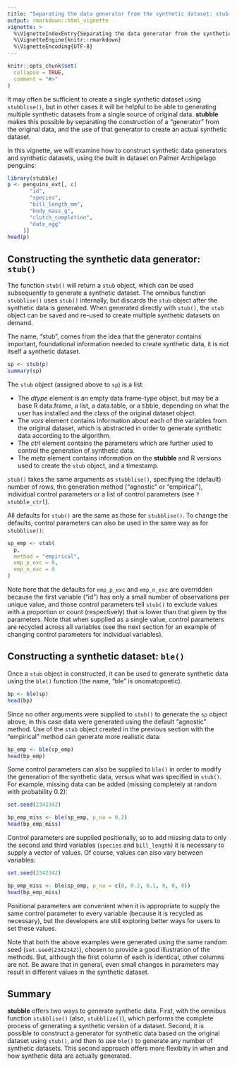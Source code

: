 ```yaml
---
title: "Separating the data generator from the synthetic dataset: stub() and ble()"
output: rmarkdown::html_vignette
vignette: >
  %\VignetteIndexEntry{Separating the data generator from the synthetic dataset: stub() and ble()}
  %\VignetteEngine{knitr::rmarkdown}
  %\VignetteEncoding{UTF-8}
---
```


```r
knitr::opts_chunk$set(
  collapse = TRUE,
  comment = "#>"
)
```

It may often be sufficient to create a single synthetic dataset using `stubblise()`, but in other cases it will be helpful to be able to generating multiple synthetic datasets from a single source of original data. **stubble** makes this possible by separating the construction of a "generator" from the original data, and the use of that generator to create an actual synthetic dataset.

In this vignette, we will examine how to construct synthetic data generators and synthetic datasets, using the built in dataset on Palmer Archipelago penguins:

```r
library(stubble)
p <- penguins_ext[, c(
       "id", 
       "species", 
       "bill_length_mm", 
       "body_mass_g", 
       "clutch_completion", 
       "date_egg"
     )]
head(p)
```

## Constructing the synthetic data generator: `stub()`

The function `stub()` will return a `stub` object, which can be used subsequently to generate a synthetic dataset. The omnibus function `stubblise()` uses `stub()` internally, but discards the `stub` object after the synthetic data is generated. When generated directly with `stub()`, the `stub` object can be saved and re-used to create multiple synthetic datasets on demand.

The name, "stub", comes from the idea that the generator contains important, foundational information needed to create synthetic data, it is not itself a synthetic dataset.

```r
sp <- stub(p)
summary(sp)
```

The `stub` object (assigned above to `sp`) is a list: 

* The *dtype* element is an empty data frame-type object, but may be a base R data.frame, a list, a data.table, or a tibble, depending on what the user has installed and the class of the original dataset object.
* The *vars* element contains information about each of the variables from the original dataset, which is abstracted in order to generate synthetic data according to the algorithm.
* The *ctrl* element contains the parameters which are further used to control the generation of synthetic data.
* The *meta* element contains information on the **stubble** and R versions used to create the `stub` object, and a timestamp.

`stub()` takes the same arguments as `stubblise()`, specifying the (default) number of rows, the generation method ("agnostic" or "empirical"), individual control parameters or a list of control parameters (see `?stubble_ctrl`).

All defaults for `stub()` are the same as those for `stubblise()`. To change the defaults, control parameters can also be used in the same way as for `stubblise()`:

```r
sp_emp <- stub(
  p, 
  method = "empirical", 
  emp_p_exc = 0, 
  emp_n_exc = 0
)
```

Note here that the defaults for `emp_p_exc` and `emp_n_exc` are overridden because the first variable ("id") has only a small number of observations per unique value, and those control parameters tell `stub()` to exclude values with a proportion or count (respectively) that is lower than that given by the parameters. Note that when supplied as a single value, control parameters are recycled across all variables (see the next section for an example of changing control parameters for individual variables).

## Constructing a synthetic dataset: `ble()`

Once a `stub` object is constructed, it can be used to generate synthetic data using the `ble()` function (the name, "ble" is onomatopoetic).

```r
bp <- ble(sp)
head(bp)
```

Since no other arguments were supplied to `stub()` to generate the `sp` object above, in this case data were generated using the default "agnostic" method. Use of the `stub` object created in the previous section with the "empirical" method can generate more realistic data:

```r
bp_emp <- ble(sp_emp)
head(bp_emp)
```

Some control parameters can also be supplied to `ble()` in order to modify the generation of the synthetic data, versus what was specified in `stub()`. For example, missing data can be added (missing completely at random with probability 0.2):
```r
set.seed(2342342)
```

```r
bp_emp_miss <- ble(sp_emp, p_na = 0.2)
head(bp_emp_miss)
```

Control parameters are supplied positionally, so to add missing data to only the second and third variables (`species` and `bill_length`) it is necessary to supply a vector of values. Of course, values can also vary between variables:
```r
set.seed(2342342)
```

```r
bp_emp_miss <- ble(sp_emp, p_na = c(0, 0.2, 0.1, 0, 0, 0))
head(bp_emp_miss)
```

Positional parameters are convenient when it is appropriate to supply the same control parameter to every variable (because it is recycled as necessary), but the developers are still exploring better ways for users to set these values.
 
Note that both the above examples were generated using the same random seed (`set.seed(2342342)`), chosen to provide a good illustration of the methods. But, although the first column of each is identical, other columns are not. Be aware that in general, even small changes in parameters may result in different values in the synthetic dataset.

## Summary

**stubble** offers two ways to generate synthetic data. First, with the omnibus function `stubblise()` (also, `stubblize()`), which performs the complete process of generating a synthetic version of a dataset. Second, it is possible to construct a generator for synthetic data based on the original dataset using `stub()`, and then to use `ble()` to generate any number of synthetic datasets. This second approach offers more flexiblity in when and how synthetic data are actually generated.
